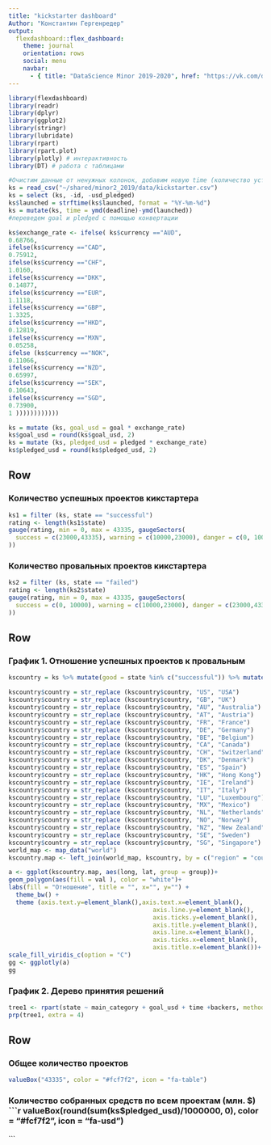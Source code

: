 ```yaml
---
title: "kickstarter dashboard"
Author: "Константин Гергенредер"
output: 
  flexdashboard::flex_dashboard:
    theme: journal
    orientation: rows
    social: menu
    navbar:
      - { title: "DataScience Minor 2019-2020", href: "https://vk.com/dsminor2k18", align: left }
---
```



```r
library(flexdashboard)
library(readr)
library(dplyr)
library(ggplot2)
library(stringr)
library(lubridate)
library(rpart)
library(rpart.plot)
library(plotly) # интерактивность
library(DT) # работа с таблицами
```
```r
#Очистим данные от ненужных колонок, добавим новую time (количество установленных дней на сбор средств)
ks = read_csv("~/shared/minor2_2019/data/kickstarter.csv")
ks = select (ks, -id, -usd_pledged)
ks$launched = strftime(ks$launched, format = "%Y-%m-%d")
ks = mutate(ks, time = ymd(deadline)-ymd(launched))
#переведем goal и pledged с помощью конвертации

ks$exchange_rate <- ifelse( ks$currency =="AUD",
0.68766, 
ifelse(ks$currency =="CAD",
0.75912,
ifelse(ks$currency =="CHF",
1.0160,
ifelse(ks$currency =="DKK",
0.14877,
ifelse(ks$currency =="EUR",
1.1118,
ifelse(ks$currency =="GBP",
1.3325,
ifelse(ks$currency =="HKD",
0.12819, 
ifelse(ks$currency =="MXN",
0.05258, 
ifelse (ks$currency =="NOK",
0.11066,
ifelse(ks$currency =="NZD",
0.65997,
ifelse(ks$currency =="SEK",
0.10643,
ifelse(ks$currency =="SGD",
0.73900,
1 ))))))))))))

ks = mutate (ks, goal_usd = goal * exchange_rate)
ks$goal_usd = round(ks$goal_usd, 2)
ks = mutate (ks, pledged_usd = pledged * exchange_rate)
ks$pledged_usd = round(ks$pledged_usd, 2)
```


Row
-----------------------------------------------------------------------

### Количество успешных проектов кикстартера

```r
ks1 = filter (ks, state == "successful")
rating <- length(ks1$state)
gauge(rating, min = 0, max = 43335, gaugeSectors(
  success = c(23000,43335), warning = c(10000,23000), danger = c(0, 10000)
))
```

### Количество провальных проектов кикстартера

```r
ks2 = filter (ks, state == "failed")
rating <- length(ks2$state)
gauge(rating, min = 0, max = 43335, gaugeSectors(
  success = c(0, 10000), warning = c(10000,23000), danger = c(23000,43335)
))
```

Row {data-width=600, .no-padding}
-----------------------------------------------------------------------

### **График 1.** Отношение успешных проектов к провальным

```r
kscountry = ks %>% mutate(good = state %in% c("successful")) %>% mutate(bad = state %in% c("failed")) %>% group_by (country) %>% summarise(val = sum(good)/sum(bad))

kscountry$country = str_replace (kscountry$country, "US", "USA")
kscountry$country = str_replace (kscountry$country, "GB", "UK")
kscountry$country = str_replace (kscountry$country, "AU", "Australia")
kscountry$country = str_replace (kscountry$country, "AT", "Austria")
kscountry$country = str_replace (kscountry$country, "FR", "France")
kscountry$country = str_replace (kscountry$country, "DE", "Germany")
kscountry$country = str_replace (kscountry$country, "BE", "Belgium")
kscountry$country = str_replace (kscountry$country, "CA", "Canada")
kscountry$country = str_replace (kscountry$country, "CH", "Switzerland")
kscountry$country = str_replace (kscountry$country, "DK", "Denmark")
kscountry$country = str_replace (kscountry$country, "ES", "Spain")
kscountry$country = str_replace (kscountry$country, "HK", "Hong Kong")
kscountry$country = str_replace (kscountry$country, "IE", "Ireland")
kscountry$country = str_replace (kscountry$country, "IT", "Italy")
kscountry$country = str_replace (kscountry$country, "LU", "Luxembourg")
kscountry$country = str_replace (kscountry$country, "MX", "Mexico")
kscountry$country = str_replace (kscountry$country, "NL", "Netherlands")
kscountry$country = str_replace (kscountry$country, "NO", "Norway")
kscountry$country = str_replace (kscountry$country, "NZ", "New Zealand")
kscountry$country = str_replace (kscountry$country, "SE", "Sweden")
kscountry$country = str_replace (kscountry$country, "SG", "Singapore")
world_map <- map_data("world")
kscountry.map <- left_join(world_map, kscountry, by = c("region" = "country") )

a <- ggplot(kscountry.map, aes(long, lat, group = group))+
geom_polygon(aes(fill = val ), color = "white")+
labs(fill = "Отношение", title = "", x="", y="") +
  theme_bw() +
  theme (axis.text.y=element_blank(),axis.text.x=element_blank(),
                                        axis.line.y=element_blank(),
                                        axis.ticks.y=element_blank(),
                                        axis.title.y=element_blank(),
                                        axis.line.x=element_blank(),
                                        axis.ticks.x=element_blank(),
                                        axis.title.x=element_blank())+
scale_fill_viridis_c(option = "C")
gg <- ggplotly(a)
gg
```

### **График 2.** Дерево принятия решений

```r
tree1 <- rpart(state ~ main_category + goal_usd + time +backers, method = "class", data = ks)
prp(tree1, extra = 4)
```


Row {}
-----------------------------------------------------------------------

### Общее количество проектов
```r
valueBox("43335", color = "#fcf7f2", icon = "fa-table")
```

### Количество собранных средств по всем проектам (млн. $)
```r
valueBox(round(sum(ks$pledged_usd)/1000000, 0), color = "#fcf7f2", icon = "fa-usd")
```
